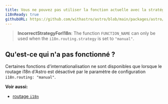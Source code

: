 ```yaml
---
title: Vous ne pouvez pas utiliser la fonction actuelle avec la stratégie actuelle.
i18nReady: true
githubURL: https://github.com/withastro/astro/blob/main/packages/astro/src/core/errors/errors-data.ts
---
```


> **IncorrectStrategyForI18n**: The function `FUNCTION_NAME` can only be used when the `i18n.routing.strategy` is set to `"manual"`.

## Qu'est-ce qui n'a pas fonctionné ?
Certaines fonctions d'internationalisation ne sont disponibles que lorsque le routage i18n d'Astro est désactivé par le paramètre de configuration `i18n.routing: "manual"`.

**Voir aussi:**
-  [routage `i18n`](/fr/guides/internationalization/#routing)


